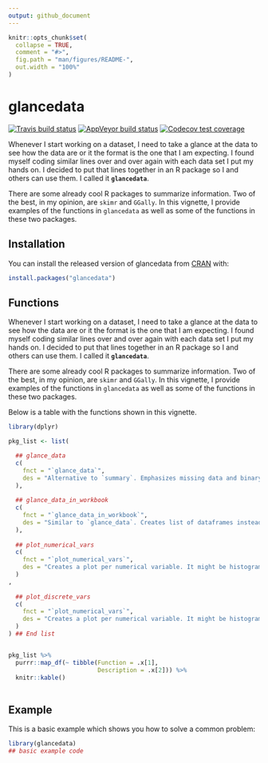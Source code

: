 ```yaml
---
output: github_document
---
```


<!-- README.md is generated from README.Rmd. Please edit that file -->

```r
knitr::opts_chunk$set(
  collapse = TRUE,
  comment = "#>",
  fig.path = "man/figures/README-",
  out.width = "100%"
)
```
# glancedata

<!-- badges: start -->
[![Travis build status](https://travis-ci.org/gbasulto/glancedata.svg?branch=master)](https://travis-ci.org/gbasulto/glancedata)
[![AppVeyor build status](https://ci.appveyor.com/api/projects/status/github/gbasulto/glancedata?branch=master&svg=true)](https://ci.appveyor.com/project/gbasulto/glancedata)
[![Codecov test coverage](https://codecov.io/gh/gbasulto/glancedata/branch/master/graph/badge.svg)](https://codecov.io/gh/gbasulto/glancedata?branch=master)
<!-- badges: end -->

Whenever I start working on a dataset, I need to take a glance at the data to see how the data are or it the format is the one that I am  expecting. I found myself coding similar lines over and over again with each data set I put my hands on. I decided to put that lines together in an R package so I and others can use them. I called it **`glancedata`**.

There are some already cool R packages to summarize information. Two of the best, in my opinion, are `skimr` and `GGally`. In this vignette, I provide examples of the functions in `glancedata` as well as some of the functions in these two packages.

## Installation

You can install the released version of glancedata from [CRAN](https://CRAN.R-project.org) with:

``` r
install.packages("glancedata")
```

## Functions
Whenever I start working on a dataset, I need to take a glance at the data to see how the data are or it the format is the one that I am  expecting. I found myself coding similar lines over and over again with each data set I put my hands on. I decided to put that lines together in an R package so I and others can use them. I called it **`glancedata`**.

There are some already cool R packages to summarize information. Two of the best, in my opinion, are `skimr` and `GGally`. In this vignette, I provide examples of the functions in `glancedata` as well as some of the functions in these two packages.

Below is a table with the functions shown in this vignette.


```r

library(dplyr)

pkg_list <- list(

  ## glance_data
  c(
    fnct = "`glance_data`",
    des = "Alternative to `summary`. Emphasizes missing data and binary variables."
  ),
  
  ## glance_data_in_workbook
  c(
    fnct = "`glance_data_in_workbook`",
    des = "Similar to `glance_data`. Creates list of dataframes instead and saves XLSX file."
  ),
  
  ## plot_numerical_vars
  c(
    fnct = "`plot_numerical_vars`",
    des = "Creates a plot per numerical variable. It might be histogram, density plot, qqplot, violin plot or scatterplot."
  )
,
  
  ## plot_discrete_vars
  c(
    fnct = "`plot_numerical_vars`",
    des = "Creates a plot per numerical variable. It might be histogram, density plot, qqplot, violin plot or scatterplot."
  )
) ## End list


pkg_list %>%
  purrr::map_df(~ tibble(Function = .x[1], 
                         Description = .x[2])) %>%
  knitr::kable()
  
```




## Example

This is a basic example which shows you how to solve a common problem:

```r
library(glancedata)
## basic example code
```

